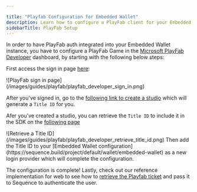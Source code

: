 ```yaml
---

title: "Playfab Configuration for Embedded Wallet"
description: Learn how to configure a PlayFab client for your Embedded Wallet instance. Follow steps to create and retrieve a Title ID from the PlayFab dashboard.
sidebarTitle: PlayFab Setup
---
```




In order to have PlayFab auth integrated into your Embedded Wallet instance, you have to configure a PlayFab Game in the [Microsoft PlayFab Developer](https://developer.playfab.com/) dashboard, by starting with the following below steps:

<Steps>
<Step title="Sign Up / Sign In">

First access the sign in page [here](https://developer.playfab.com/):
<Frame>
![PlayFab sign in page](/images/guides/playfab/playfab_developer_sign_in.png)
</Frame>
</Step>
<Step title="Create a New Studio">

After you've signed in, go to the [following link to create a studio](https://developer.playfab.com/en-us/r/studio/new) which will generate a `Title ID` for you.

</Step>
<Step title="Retrieve a Title ID">

Afer you've created a studio, you can retrieve the `Title ID` to include it in the SDK on the [following page](https://developer.playfab.com/en-us/my-games)
<Frame>
![Retrieve a Title ID](/images/guides/playfab/playfab_developer_retrieve_title_id.png)
</Frame>
Then add the Title ID to your [Embedded Wallet configuration](https://sequence.build/project/default/wallet/embedded-wallet) as a new login provider which will complete the configuration.

The configuration is complete! Lastly, check out our reference implementation for web to see how to [retrieve the Playfab ticket](/solutions/wallets/embedded-wallet/examples/authentication#authenticating-with-playfab) and pass it to Sequence to authenticate the user.
</Step>
</Steps>
